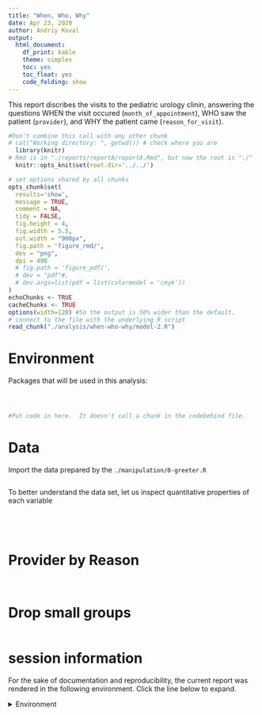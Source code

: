 ```yaml
---
title: "When, Who, Why"
date: Apr 23, 2020
author: Andriy Koval
output:
  html_document:
    df_print: kable
    theme: simplex
    toc: yes
    toc_float: yes
    code_folding: show
---
```

This report discribes the visits to  the pediatric urology clinin, answering the questions WHEN the visit occured (`month_of_appointment`), WHO saw the patient (`provider`), and WHY the patient came (`reason_for_visit`). 

<!-- These two chunks should be added in the beginning of every .Rmd that you want to source an .R script -->
<!--  The 1st mandatory chunck  -->
<!--  Set the working directory to the repository's base directory -->
```r
#Don't combine this call with any other chunk 
# cat("Working directory: ", getwd()) # check where you are
  library(knitr)
# Rmd is in "./reports/reportA/reportA.Rmd", but now the root is "./"
  knitr::opts_knit$set(root.dir='../../') 
```

<!--  The 2nd mandatory chunck  -->
<!-- Set the report-wide options, and point to the external code file. -->
```r
# set options shared by all chunks
opts_chunk$set(
  results='show', 
  message = TRUE,
  comment = NA, 
  tidy = FALSE,
  fig.height = 4, 
  fig.width = 5.5, 
  out.width = "900px",
  fig.path = 'figure_rmd/',     
  dev = "png",
  dpi = 400
  # fig.path = 'figure_pdf/',     
  # dev = "pdf"#,
  # dev.args=list(pdf = list(colormodel = 'cmyk'))
)
echoChunks <- TRUE
cacheChunks <- TRUE
options(width=120) #So the output is 50% wider than the default.
# connect to the file with the underlying R script  
read_chunk("./analysis/when-who-why/model-2.R") 
```

# Environment
Packages that will be used in this analysis: 
<!-- Load 'sourced' R files.  Suppress the output when loading packages. --> 
```r
```


<!-- Load the sources.  Suppress the output when loading sources. --> 
```r
```


<!-- Load any Global functions and variables declared in the R file.  Suppress the output. --> 
```r
```

<!-- Declare any global functions specific to a Rmd output.  Suppress the output. --> 
```r
#Put code in here.  It doesn't call a chunk in the codebehind file.
```

# Data

Import the data prepared by the `./manipulation/0-greeter.R` 
<!-- Load the datasets.   -->
```r
```

To better understand the data set, let us inspect quantitative properties of each variable
<!-- Inspect the datasets.   -->
```r
```

<!-- Tweak the dataset   -->
```r
```

```r
```

```r
```

# Provider by Reason

```r
```


```r
```

# Drop small groups
```r
```




session information
===========================================================================

For the sake of documentation and reproducibility, the current report was rendered in the following environment.  Click the line below to expand.

<details>
  <summary>Environment <span class="glyphicon glyphicon-plus-sign"></span></summary>
```r
if( requireNamespace("devtools", quietly = TRUE) ) {
  devtools::session_info()
} else {
  sessionInfo()
} 
```
</details>

```r
```



